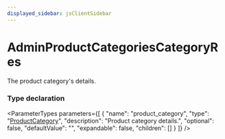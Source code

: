 ```yaml
---
displayed_sidebar: jsClientSidebar
---
```



# AdminProductCategoriesCategoryRes

The product category's details.

### Type declaration

<ParameterTypes parameters={[
  {
    "name": "product_category",
    "type": "[ProductCategory](../classes/internal.ProductCategory.mdx)",
    "description": "Product category details.",
    "optional": false,
    "defaultValue": "",
    "expandable": false,
    "children": []
  }
]} />
